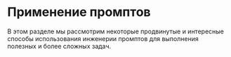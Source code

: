 # Применение промптов


В этом разделе мы рассмотрим некоторые продвинутые и интересные способы использования инженерии промптов для выполнения полезных и более сложных задач.

<ContentFileNames section="applications" lang="ru"/>
